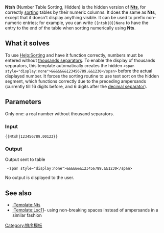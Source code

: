 <noinclude>{{template doc page viewed directly}}</noinclude>
<!-- EDIT TEMPLATE DOCUMENTATION BELOW THIS LINE -->
'''Ntsh''' (Number Table Sorting, Hidden) is the hidden version of [[Template:Nts|'''Nts''']], for correctly [[Help:Sorting|sorting]] tables by their numeric columns. It does the same as '''Nts''', except that it doesn't display anything visible. It can be used to prefix non-numeric entries; for example, you can write <code><nowiki>{{ntsh|0}}</nowiki>None</code> to have the entry to the end of the table when sorting numerically using '''Nts'''.

==What it solves==
To use [[Help:Sorting]] and have it function correctly, numbers must be entered without [[thousands separator]]s. To enable the display of  thousands separators, this template automatically creates the hidden <code><nowiki>  <span style="display:none">&&&&&&&123456789.&&1230</span></nowiki></code> before the actual displayed number. It forces the sorting routine to use text sort on the hidden segment, which functions correctly due to the preceding ampersands (currently till 16 digits before, and 6 digits after the [[decimal separator]]).

==Parameters==
Only one: a real number without thousand separators.

===Input===
<pre>
{{Ntsh|123456789.00123}}
</pre>

===Output===
Output sent to table
<pre> <span style="display:none">&&&&&&&123456789.&&1230</span></pre>
No output is displayed to the user.

==See also==
* [[:Template:Nts]]
* [[:Template:Lsc11]]- using non-breaking spaces instead of ampersands in a similar fashion

<includeonly>
<!-- ADD CATEGORIES BELOW THIS LINE -->
[[Category:排序模板]]

<!-- ADD INTERWIKIS BELOW THIS LINE -->
</includeonly>